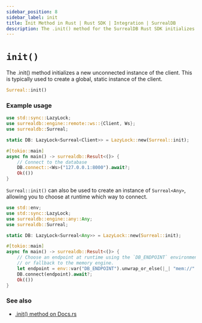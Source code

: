 ```yaml
---
sidebar_position: 8
sidebar_label: init
title: Init Method in Rust | Rust SDK | Integration | SurrealDB
description: The .init() method for the SurrealDB Rust SDK initializes a new unconnected instance.
---
```


# `init()`

The .init() method initializes a new unconnected instance of the client.
This is typically used to create a global, static instance of the client.

```rust title="Method Syntax"
Surreal::init()
```

### Example usage

```rust
use std::sync::LazyLock;
use surrealdb::engine::remote::ws::{Client, Ws};
use surrealdb::Surreal;

static DB: LazyLock<Surreal<Client>> = LazyLock::new(Surreal::init);

#[tokio::main]
async fn main() -> surrealdb::Result<()> {
    // Connect to the database
    DB.connect::<Ws>("127.0.0.1:8000").await?;
    Ok(())
}
```

`Surreal::init()` can also be used to create an instance of `Surreal<Any>`, allowing you to choose at runtime which way to connect.

```rust
use std::env;
use std::sync::LazyLock;
use surrealdb::engine::any::Any;
use surrealdb::Surreal;

static DB: LazyLock<Surreal<Any>> = LazyLock::new(Surreal::init);

#[tokio::main]
async fn main() -> surrealdb::Result<()> {
    // Choose an endpoint at runtime using the `DB_ENDPOINT` environment variable
    // or fallback to the memory engine.
    let endpoint = env::var("DB_ENDPOINT").unwrap_or_else(|_| "mem://".to_owned());
    DB.connect(endpoint).await?;
    Ok(())
}
```

### See also

* [.init() method on Docs.rs](https://docs.rs/surrealdb/latest/surrealdb/struct.Surreal.html#method.init)